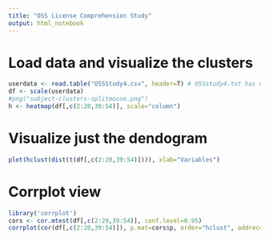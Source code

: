 ```yaml
---
title: "OSS License Comprehension Study"
output: html_notebook
---
```


# Load data and visualize the clusters

```r
userdata <- read.table("OSSStudy4.csv", header=T) # OSSstudy4.txt has mean mouse duration
df <- scale(userdata)
#png("subject-clusters-splitmouse.png")
h <- heatmap(df[,c(2:20,39:54)], scale="column")
```

# Visualize just the dendogram

```r
plot(hclust(dist(t(df[,c(2:20,39:54)]))), xlab="Variables")
```

# Corrplot view
```r
library('corrplot')
cors <- cor.mtest(df[,c(2:20,39:54)], conf.level=0.95)
corrplot(cor(df[,c(2:20,39:54)]), p.mat=cors$p, order="hclust", addrec=6, sig.level=0.05, insig="blank")
```

